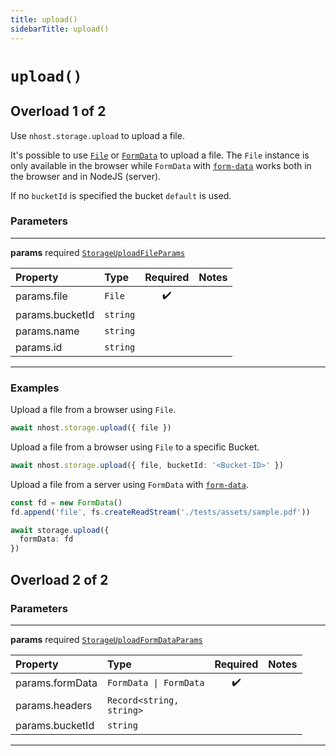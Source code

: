 ```yaml
---
title: upload()
sidebarTitle: upload()
---
```


# `upload()`

## Overload 1 of 2

Use `nhost.storage.upload` to upload a file.

It's possible to use [`File`](https://developer.mozilla.org/en-US/docs/Web/API/File) or [`FormData`](https://developer.mozilla.org/en-US/docs/Web/API/FormData) to upload a file. The `File` instance is only available in the browser while `FormData` with [`form-data`](https://www.npmjs.com/package/form-data) works both in the browser and in NodeJS (server).

If no `bucketId` is specified the bucket `default` is used.

### Parameters

---

**<span className="parameter-name">params</span>** <span className="optional-status">required</span> [`StorageUploadFileParams`](/reference/javascript/storage/types/storage-upload-file-params)

| Property                                                                                    | Type                | Required | Notes |
| :------------------------------------------------------------------------------------------ | :------------------ | :------: | :---- |
| <span className="parameter-name"><span className="light-grey">params.</span>file</span>     | <code>File</code>   |    ✔️    |       |
| <span className="parameter-name"><span className="light-grey">params.</span>bucketId</span> | <code>string</code> |          |       |
| <span className="parameter-name"><span className="light-grey">params.</span>name</span>     | <code>string</code> |          |       |
| <span className="parameter-name"><span className="light-grey">params.</span>id</span>       | <code>string</code> |          |       |

---

### Examples

Upload a file from a browser using `File`.

```ts
await nhost.storage.upload({ file })
```

Upload a file from a browser using `File` to a specific Bucket.

```ts
await nhost.storage.upload({ file, bucketId: '<Bucket-ID>' })
```

Upload a file from a server using `FormData` with [`form-data`](https://www.npmjs.com/package/form-data).

```ts
const fd = new FormData()
fd.append('file', fs.createReadStream('./tests/assets/sample.pdf'))

await storage.upload({
  formData: fd
})
```

## Overload 2 of 2

### Parameters

---

**<span className="parameter-name">params</span>** <span className="optional-status">required</span> [`StorageUploadFormDataParams`](/reference/javascript/storage/types/storage-upload-form-data-params)

| Property                                                                                    | Type                                      | Required | Notes |
| :------------------------------------------------------------------------------------------ | :---------------------------------------- | :------: | :---- |
| <span className="parameter-name"><span className="light-grey">params.</span>formData</span> | <code>FormData &#124; FormData</code>     |    ✔️    |       |
| <span className="parameter-name"><span className="light-grey">params.</span>headers</span>  | <code>Record&lt;string, string&gt;</code> |          |       |
| <span className="parameter-name"><span className="light-grey">params.</span>bucketId</span> | <code>string</code>                       |          |       |

---
